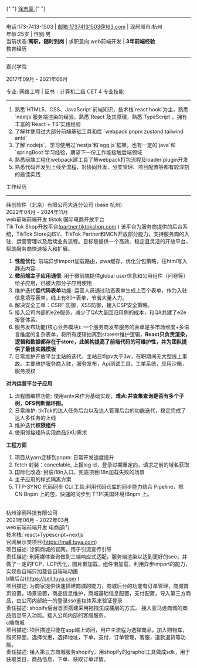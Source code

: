 <headerWrapper>
  <userName>
    {" "}
    <a target="_blank" href="https://resume-xzh.vercel.app">
      徐志豪
    </a>{" "}
  </userName>
  <hr />
  <headerInfoWrapper>
    <div>
      电话:173-7413-1503 | <a href="mailto:17374131503@163.com">邮箱:17374131503@163.com</a> | 现居城市:杭州
    </div>
    <div>年龄:25岁 | 性别:男 </div>
    <div>当前状态:<b>离职，随时到岗</b> | 求职意向:web前端开发 | <b>3年前端经验</b></div>
  </headerInfoWrapper>
</headerWrapper>
<layer>
  <layerHeader> 教育经历 </layerHeader>
  <hr />
  <college>
    <educationalInfo>
      <p>嘉兴学院</p>
      <p>2017年09月 - 2021年06月</p>
    </educationalInfo>
    专业: 网络工程 | 证书：计算机二级 CET 4
  </college>
</layer>
<layer>
  <layerHeader> 专业技能 </layerHeader>
  <hr />
  <ol>
    <li> 熟悉`HTML5、CSS、JavaScript`前端知识，技术栈`react hook`为主，熟悉`nextjs`服务端渲染的经验，熟悉`React`及其原理，熟悉`TypeScript`，拥有丰富的`React + TS`实践经验</li>
    <li> 了解并使用过大部分前端基础工具和库 `webpack pnpm zustand tailwind antd`</li>
    <li> 了解`nodejs`，学习使用过`nestjs`和`egg js`框架。也有一定的`java`和`springBoot`学习经验，期望下一份工作能接触后端领域</li>
    <li> 熟悉前端工程化webpack建工具了解webpack打包流程及loader plugin开发 </li>
    <li> 熟悉代码开发到上线全流程，对协同开发、分支管理、项目配置等都有较深刻的最佳实践</li>
  </ol>
</layer>

<layer>
  <layerHeader> 工作经历 </layerHeader>
  <hr />
  <company>
    <div className="flex items-center justify-between">
      <companyName> 纬创软件（北京）有限公司大连分公司 (base 杭州) </companyName>
      <div>2022年04月 - 2024年11月</div>
    </div>
    web前端前端开发 tiktok 国际电商开放平台
  </company>
  <div className="ml-2">
    <span className="mt-1 font-bold">
      Tik Tok Shop开放平台(<a target="_blank" href="https://partner.tiktokshop.com" className="blue">partner.tiktokshop.com</a>
      )
    </span>
    该平台为服务商提供的后台系统，TikTok Store向ISV、TikTok Partner和MCN开放部分能力，支持服务商的入驻、运营管理以及后续业务流程。目标是提供一个高效、稳定且灵活的开放平台，帮助服务商快速接入和扩展。
    <ol>
      <li><b>性能优化</b>: 前端异步import加载路由，pwa缓存，优化分包策略，往html写入静态内容...</li>
      <li><b>微前端主子应用通信</b>: 用于微前端提供global user信息和公用组件（问卷等）给子应用，已被大部分子应用使用</li>
      <li>维护迭代<b>低代码表单</b>功能: 运营人员通过动态表单生成上百个表单，作为入驻信息填写表单，线上有80+表单，节省大量人力。</li>
      <li>解决安全工单：CSRF 防御，XSS防御，接入CSP安全策略。</li>
      <li>接入公司内部的e2e服务，减少了QA大量回归用例的成本，和QA共建了e2e 报警体系。</li>
      <li>服务发布功能(核心业务模块): 一个服务商发布服务的表单是多市场维度+多语言维度的复杂表单，将所有逻辑抽离到store中维护逻辑，<b>React只负责渲染，逻辑和数据都存在于store，此架构提高了前端代码的可维护性，并为团队提供了最佳实践模板</b></li>
      <li>日常维护开放平台主站的迭代，主站日均pv大于3w，在职期间无大型线上事故。主要维护服务商入驻，服务发布，Api测试工具，工单系统，应用沙箱，服务授权</li>
    </ol>
    <div>
      <div className="mt-4">
        <b>对内运营平台子应用</b>
      </div>
      <ol>
        <li>流程图编排功能: 使用antv来作为基础实现，<b>难点:并查集查询是否有多个子树，DFS判断循环图。</b></li>
        <li>日常维护: tikTok的达人任务后台以及达人管理后台的功能迭代，稳定完成了达人多任务的上线</li>
        <li>维护迭代<b>权限组件</b></li>
        <li>使用邻接矩阵实现商品SKU需求</li>
      </ol>
    </div>
    <div>
      <div className="mt-4">
        <b>工程方面</b>
      </div>
      <ol>
        <li>项目从yarn迁移到pnpm: 日常开发速度提升</li>
        <li>fetch 封装：cancelable, 上报log id，登录过期重定向，请求之前的域名获取 </li>
        <li>国际化改造: 封装i18n入口，兜底项目i18n加载失败的场景</li>
        <li>主子应用的样式隔离方案</li>
        <li>TTP-SYNC 代码同步 CLI 工具:利用代码仓库的同步能力结合 Pipeline，把 CN Bnpm 上的包，快速的同步到 TTP(美国环境)Bnpm 上。</li>
      </ol>
    </div>
  </div>
  <br />
  <company>
    <div className="flex items-center justify-between">
      <companyName> 杭州涂鸦科技有限公司 </companyName>
      <div>2021年06月 - 2022年03月</div>
    </div>
    web前端前端开发 电商部门
  </company>
  <div className="ml-2">
    技术栈:`react+Typescript+nextjs`
    <div className="mt-1 font-bold">
      官网展示类项目(<a className="blue" href="https://mall.tuya.com" target="_blank">https://mall.tuya.com</a>)
    </div>
    项目描述: 涂鸦商城的官网，用于引流宣传引导 <br />
    责任描述: 利用媒体查询做到三端响应式适配，服务端渲染以达到更好的seo，并做了一定的FCP，LCP优化，图片懒加载，组件懒加载，利用异步import的能力，实现各自端只加载各自端端动画
    <div className="mt-1 font-bold">
      b端后台(<a className="blue" href="https://sell.tuya.com" target="_blank">https://sell.tuya.com</a>
      )
    </div>
    <div>项目描述: 为商家提供快速搭建商城的能力，商城后台的功能有订单管理，商城首页设置，场景设置，商品信息维护，商城基础信息配置，支付配置，导入第三方商品，由公司内部统一的登录sso鉴权体系来验证登录</div>
    责任描述: shopify后台首页搭建采用拖拽生成楼层的方式。 接入亚马逊商城的商品信息导入功能。接入公司内部的客服服务。
    <div className="mt-1 font-bold">c端商城</div>
    项目描述: 项目描述只能在app端上访问，用户主流程为选择商品，加入购物车，购买界面，选择优惠，选择地址，下单，支付，订单管理，客服，退款退货等功能。 <br />
    责任描述: 接入第三方商城服务shopify，用shopify的graphql工具做成sdk，用于获取类目、商品信息、下单、获取订单详情。
  </div>
</layer>
